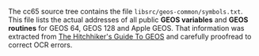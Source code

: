 The cc65 source tree contains the file <code>libsrc/geos-common/symbols.txt</code>. This file lists the actual addresses of all public '''GEOS variables''' and '''GEOS routines''' for GEOS 64, GEOS 128 and Apple GEOS. That information was extracted from [http://lyonlabs.org/commodore/onrequest/geos-manuals/The_Hitchhikers_Guide_to_GEOS.pdf The Hitchhiker's Guide To GEOS] and carefully proofread to correct OCR errors.